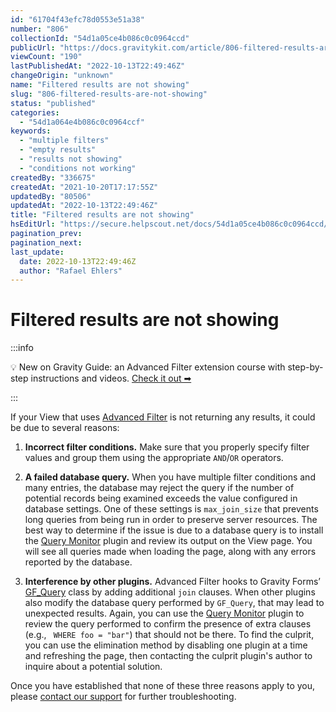 ```yaml
---
id: "61704f43efc78d0553e51a38"
number: "806"
collectionId: "54d1a05ce4b086c0c0964ccd"
publicUrl: "https://docs.gravitykit.com/article/806-filtered-results-are-not-showing"
viewCount: "190"
lastPublishedAt: "2022-10-13T22:49:46Z"
changeOrigin: "unknown"
name: "Filtered results are not showing"
slug: "806-filtered-results-are-not-showing"
status: "published"
categories: 
  - "54d1a064e4b086c0c0964ccf"
keywords: 
  - "multiple filters"
  - "empty results"
  - "results not showing"
  - "conditions not working"
createdBy: "336675"
createdAt: "2021-10-20T17:17:55Z"
updatedBy: "80506"
updatedAt: "2022-10-13T22:49:46Z"
title: "Filtered results are not showing"
hsEditUrl: "https://secure.helpscout.net/docs/54d1a05ce4b086c0c0964ccd/article/61704f43efc78d0553e51a38"
pagination_prev: 
pagination_next: 
last_update:
  date: 2022-10-13T22:49:46Z
  author: "Rafael Ehlers"
---
```


# Filtered results are not showing


:::info

💡 New on Gravity Guide: an Advanced Filter extension course with step-by-step instructions and videos. [Check it out ➡](https://gravity.guide/course/using-gravityview-advanced-filter-to-easily-display-subsets-of-your-view/)

:::



If your View that uses [Advanced Filter](https://www.gravitykit.com/extensions/advanced-filter/) is not returning any results, it could be due to several reasons:

1. **Incorrect filter conditions.**
Make sure that you properly specify filter values and group them using the appropriate `AND`/`OR` operators.

3. **A failed database query.**
When you have multiple filter conditions and many entries, the database may reject the query if the number of potential records being examined exceeds the value configured in database settings. One of these settings is `max_join_size` that prevents long queries from being run in order to preserve server resources. The best way to determine if the issue is due to a database query is to install the [Query Monitor](https://en-ca.wordpress.org/plugins/query-monitor/) plugin and review its output on the View page. You will see all queries made when loading the page, along with any errors reported by the database.

5. **Interference by other plugins.**
Advanced Filter hooks to Gravity Forms’ [GF\_Query](https://github.com/wp-premium/gravityforms/blob/a9c8f2de051e016e096069210ecd5fb8f5a19801/includes/query/class-gf-query.php#L34) class by adding additional `join` clauses. When other plugins also modify the database query performed by `GF_Query`, that may lead to unexpected results. Again, you can use the [Query Monitor](https://en-ca.wordpress.org/plugins/query-monitor/) plugin to review the query performed to confirm the presence of extra clauses (e.g., ` WHERE foo = "bar"`) that should not be there. To find the culprit, you can use the elimination method by disabling one plugin at a time and refreshing the page, then contacting the culprit plugin's author to inquire about a potential solution.

Once you have established that none of these three reasons apply to you, please [contact our support](https://www.gravitykit.com/support/) for further troubleshooting.